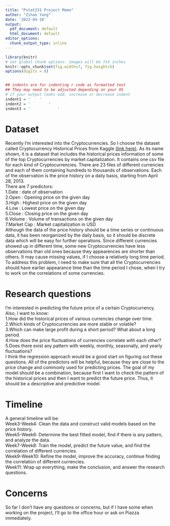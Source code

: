 ```yaml
---
title: "Pstat231 Project Memo"
author: "Zihao Yang"
date: '2022-04-10'
output:
  pdf_document: default
  html_document: default
editor_options:
  chunk_output_type: inline
---
```



```r
library(knitr)
# set global chunk options: images will be 7x5 inches
knitr::opts_chunk$set(fig.width=7, fig.height=5)
options(digits = 8)


## indents are for indenting r code as formatted text
## They may need to be adjusted depending on your OS
# if your output looks odd, increase or decrease indent
indent1 = '    '
indent2 = '        '
indent3 = '            '
```

# Dataset
Recently I'm interested into the Cryptocurrencies. So I choose the dataset called Cryptocurrency Historical Prices from Kaggle [(link here)](https://www.kaggle.com/datasets/sudalairajkumar/cryptocurrencypricehistory?resource=download). As its name shown, it is a dataset that includes the historical prices information of some of the top Cryptocurrencies by market capitalization. It contains one csv file for each kind of Cryptocurrencies. There are 23 files of different currencies and each of them containing hundreds to thousands of observations. Each of the observation is the price history on a daily basis, starting from April 28, 2013.   
There are 7 predictors:  
1.Date : date of observation  
2.Open : Opening price on the given day  
3.High : Highest price on the given day  
4.Low : Lowest price on the given day  
5.Close : Closing price on the given day  
6.Volume : Volume of transactions on the given day  
7.Market Cap : Market capitalization in USD  
Although the data of the price history should be a time series or continuous data, it has been reorganized by the daily basis, so it should be discrete data which will be easy for further operations. Since different currencies showed up in different time, some new Cryptocurrencies have less observations than old ones because they appearences are shorter than others. It may cause missing values, if I choose a relatively long time period. To address this problem, I need to make sure that all the Cryptocurrencies should have earlier appearance time than the time period I chose, when I try to work on the correlations of some currencies.  
  
# Research questions
I'm interested in predicting the future price of a certain Cryptocurrency. Also, I want to know:  
1.How did the historical prices of various currencies change over time.  
2.Which kinds of Cryptocurrencies are more stable or volatile?  
3.Which can make large profit during a short period? What about a long period.  
4.How does the price fluctuations of currencies correlate with each other?  
5.Does there exist any pattern with weekly, monthly, seasonally, and yearly fluctuations?  
I think the regression approach would be a good start on figuring out these questions. All of the predictors will be helpful, because they are close to the price change and commonly used for predicting prices. The goal of my model should be a combination, because first I want to check the pattern of the historical prices and then I want to predict the future price. Thus, it should be a descriptive and predictive model.  
  
# Timeline
A general timeline will be:  
Week3-Week4: Clean the data and construct valid models based on the price history.  
Week5-Week6: Determine the best fitted model, find if there is any pattern, and analyze the data.  
Week7-Week8: Train the model, predict the future value, and find the correlation of different currencies.  
Week9-Week10: Refine the model, improve the accuracy, continue finding the correlation of different currencies.  
Week11: Wrap up everything, make the conclusion, and answer the research questions.  

# Concerns
So far I don't have any questions or concerns, but if I have some when working on the project, I'll go to the office hour or ask on Piazza immediately.


























